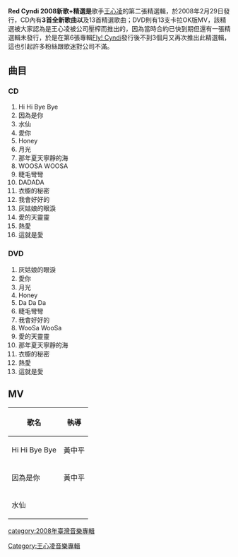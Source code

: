{{expand|time=2012-07-15T14:13:49+00:00 }}
{{Infobox Album 
| Name        = Red Cyndi 2008新歌+精選
| Type        = [[精選輯|精選輯]]
| Artist      = [[王心凌|王心凌]]
| Cover       = Red Cyndi.jpg
| Background  =
| Released    = 2008年2月29日
| Recorded    = 
| Genre       = [[流行音樂|流行音樂]]
| Length      = 1:03:07
| Label       = [[Avex|Avex]]
| Chart position = *空降2位（[[五大|五大]]周榜）
| Producer    = 
| Reviews     = 
| Last album  = [[Fly!_Cyndi|Fly! Cyndi]] <br>(2007年)  |
  This album  = '''Red Cyndi 2008新歌+精選''' <br />(2008年) |
  Next album  = [[美麗的日子|美麗的日子 新歌+精選]] <br />(2009年)
}}

'''Red Cyndi 2008新歌+精選是'''歌手[[王心凌|王心凌]]的第二張精選輯，於2008年2月29日發行，CD內有'''3首全新歌曲以'''及13首精選歌曲；DVD則有13支卡拉OK版MV，該精選被大家認為是王心凌被公司壓榨而推出的，因為當時合約已快到期但還有一張精選輯未發行，於是在第6張專輯[[Fly!_Cyndi|Fly! Cyndi]]發行後不到3個月又再次推出此精選輯，這也引起許多粉絲跟歌迷對公司不滿。

==曲目==
===CD===
# Hi Hi Bye Bye
#  因為是你
#  水仙
#  愛你
#  Honey
#  月光
#那年夏天寧靜的海
#WOOSA WOOSA
#睫毛彎彎
#DADADA
#衣櫥的秘密
#我會好好的
#灰姑娘的眼淚
#愛的天靈靈
#熱愛
#這就是愛

===DVD===
#  灰姑娘的眼淚
#  愛你
#  月光
#  Honey
#  Da Da Da
#  睫毛彎彎
#  我會好好的
#  WooSa WooSa
#  愛的天靈靈
#  那年夏天寧靜的海
#  衣櫥的秘密
#  熱愛
#  這就是愛


==MV==
{| class="wikitable"
! 歌名 !! 執導
|-
|Hi Hi Bye Bye||黃中平
|-
|因為是你||黃中平
|-
|水仙||
|}

{{王心凌}}

[[category:2008年臺灣音樂專輯|category:2008年臺灣音樂專輯]]
[[Category:王心凌音樂專輯|Category:王心凌音樂專輯]]